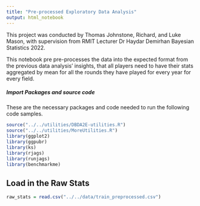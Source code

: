 ---
title: "Pre-processed Exploratory Data Analysis"
output: html_notebook
---
This project was conducted by Thomas Johnstone, Richard, and Luke Mason, with supervision from RMIT Lecturer Dr Haydar Demirhan Bayesian Statistics 2022.

This notebook pre pre-processes the data into the expected format from the previous data analysis' insights, that all players need to have their stats aggregated by mean for all the rounds they have played for every year for every field.


##### Import Packages and source code
These are the necessary packages and code needed to run the following code samples.
```{r}
source("../../utilities/DBDA2E-utilities.R") 
source("../../utilities/MoreUtilities.R")
library(ggplot2)
library(ggpubr)
library(ks)
library(rjags)
library(runjags)
library(benchmarkme)
```


## Load in the Raw Stats
```{r}
raw_stats = read.csv("../../data/train_preprocessed.csv")
```